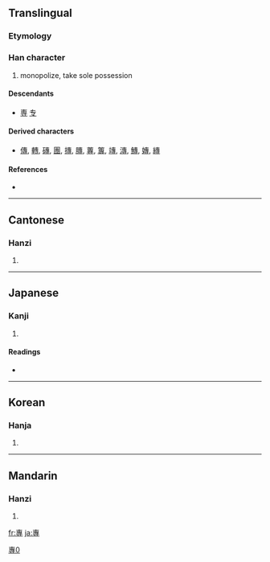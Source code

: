 {{also|专|専}}
{{also|尃}}
==Translingual==
{{ja-forms|[[専]]|[[专]]|專}}

===Etymology===
{{Han compound|叀|寸|c1=p|c2=s|ls=psc}}

===Han character===
{{Han char|rn=41|rad=寸|as=08|sn=11|four=5034<sub>3</sub>|canj=十戈木戈 (JIDI)}}

# monopolize, take sole possession

====Descendants====
* [[専]] [[专]]

====Derived characters====
{{rfc-header|Derived characters|lang=mul}}
* [[傳]], [[轉]], [[磚]], [[團]], [[摶]], [[膞]], [[蓴]], [[篿]], [[竱]], [[漙]], [[鱄]], [[嫥]], [[縳]]

====References====
* {{Han ref|kx=0295.010|dkj=07439|dj=0584.010|hdz=10507.010|uh=5C08|ud=23560|bh=B14D|bd=45389}}

[[Category:CJKV characters simplified differently in Japan and China|專0]]

----

==Cantonese==

===Hanzi===
{{yue-hanzi|jyut=|y=jyun1|sim=专}}

# {{defn|Cantonese|sort=寸08}}

----

==Japanese==

===Kanji===
{{ja-kanji|grade=|rs=寸08}}

# {{defn|Japanese}}

====Readings====
* {{ja-readings|on=[[せん]] (sen)|kun=[[もっぱら]] (moppara)}}

----

==Korean==

===Hanja===
{{ko-hanja|hangeul=전|rv=jeon|mr=chŏn}}

# {{defn|Korean|sort=寸08}}

----

==Mandarin==

===Hanzi===
{{cmn-hanzi|sim=专|pin=[[yù]] ([[yu4]]), [[zhuān]] ([[zhuan1]])|wg=yü<sup>4</sup>, chuan<sup>1</sup>}}

# {{defn|Mandarin|sort=寸08}}

[[fr:專]]
[[ja:專]]